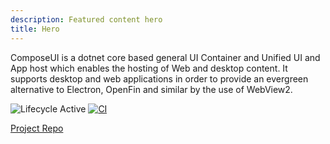 ```yaml
---
description: Featured content hero
title: Hero
---
```


<Hero title="Crossroads">
ComposeUI is a dotnet core based general UI Container and Unified UI and App host which
enables the hosting of Web and desktop content. It supports desktop and web applications
in order to provide an evergreen alternative to Electron, OpenFin and similar by the use of WebView2.

![Lifecycle Active](https://badgen.net/badge/Lifecycle/Active/green)
[![CI](https://github.com/morganstanley/ComposeUI/actions/workflows/continuous-integration.yml/badge.svg)](https://github.com/morganstanley/ComposeUI/actions/workflows/continuous-integration.yml)

  <a variant="outlined" href="https://github.com/morganstanley/ComposeUI">
    Project Repo
  </a>
</Hero>